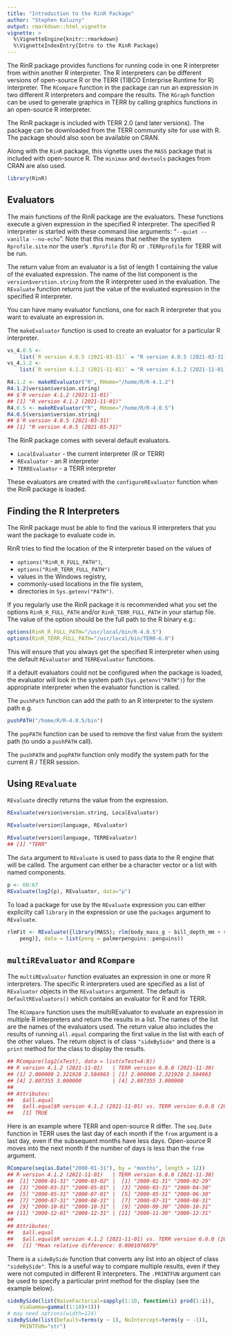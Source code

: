 ```yaml
---
title: "Introduction to the RinR Package"
author: "Stephen Kaluzny"
output: rmarkdown::html_vignette
vignette: >
  %\VignetteEngine{knitr::rmarkdown}
  %\VignetteIndexEntry{Intro to the RinR Package}
---
```


<!--
Copyright 2021. TIBCO Software Inc.
This file is subject to the license terms contained
in the license file that is distributed with this file.
-->

The RinR package provides functions for running code in one R interpreter
from within another R interpreter.
The R interpreters can be different versions of open-source R
or the TERR (TIBCO Enterprise Runtime for R) interpreter.
The `RCompare` function in the package can run an expression in two different
R interpreters and compare the results.
The `RGraph` function can be used to generate graphics in TERR
by calling graphics functions in an open-source R interpreter.

The RinR package is included with TERR 2.0 (and later versions).
The package can be downloaded from the TERR community site for
use with R.
The package should also soon be available on CRAN.

Along with the `RinR` package, this vignette uses the `MASS` package that is
included with open-source R.
The `minimax` and `devtools` packages from CRAN are also used.

```r
library(RinR)
```

## Evaluators
The main functions of the RinR package are the evaluators.
These functions execute a given expression in the specified R interpreter.
The specified R interpreter is started with these command
line arguments: "`--quiet --vanilla --no-echo`".
Note that this means that neither the  system `Rprofile.site` nor
the user's `.Rprofile` (for R) or `.TERRprofile` for TERR will be run.

The return value from an evaluator is a list of length 1
containing the value of the evaluated expression.
The name of the list component is the `version$verstion.string`
from the R interpreter used in the evaluation.
The `REvaluate` function returns just the value of the
evaluated expression in the specified R interpreter.

You can have many evaluator functions, one for each R interpreter
that you want to evaluate an expression in.

The `makeEvaluator` function is used to create an evaluator
for a particular R interpreter.

```r
vs_4.0.5 <-
    list(`R version 4.0.5 (2021-03-31)` = "R version 4.0.5 (2021-03-31)")
vs_4.1.2 <-
    list(`R version 4.1.2 (2021-11-01)` = "R version 4.1.2 (2021-11-01)")
```

```r
R4.1.2 <- makeREvaluator("R", RHome="/home/R/R-4.1.2")
R4.1.2(version$version.string)
## $`R version 4.1.2 (2021-11-01)`
## [1] "R version 4.1.2 (2021-11-01)"
R4.0.5 <- makeREvaluator("R", RHome="/home/R/R-4.0.5")
R4.0.5(version$version.string)
## $`R version 4.0.5 (2021-03-31)`
## [1] "R version 4.0.5 (2021-03-31)"
```

The RinR package comes with several default evaluators.

* `LocalEvaluator` - the current interpreter (R or TERR)
* `REvaluator` - an R interpreter
* `TERREvaluator` - a TERR interpreter

These evaluators are created with the `configureREvaluator` function
when the RinR package is loaded.

## Finding the R Interpreters

The RinR package must be able to find the various R interpreters that you
want the package to evaluate code in.

RinR tries to find the location of the R interpreter based on the values of

* `options("RinR_R_FULL_PATH")`,
* `options("RinR_TERR_FULL_PATH")`
* values in the Windows registry,
* commonly-used locations in the file system,
* directories in `Sys.getenv("PATH")`.

If you regularly use the RinR package it is recommended what you set the
options `RinR_R_FULL_PATH` and/or `RinR_TERR_FULL_PATH` in your
startup file.
The value of the option should be the full path to the R binary e.g.:
```r
options(RinR_R_FULL_PATH="/usr/local/bin/R-4.0.5")
options(RinR_TERR_FULL_PATH="/usr/local/bin/TERR-6.0")
```
This will ensure that you always get the specified R interpreter when using
the default `REvaluator` and `TERREvaluator` functions.

If a default evaluators could not be configured when the
package is loaded,
the evaluator will look in the system path (`Sys.getenv("PATH")`)
for the appropriate interpreter when the evaluator function is called.

The `pushPath` function can add the path to an R interpreter to the system path e.g.

```r
pushPATH("/home/R/R-4.0.5/bin")
```

The `popPATH` function can  be used to remove the first value from the
system path (to undo a `pushPATH` call).

The `pushPATH` and `popPATH` function only modify the system path
for the current R / TERR session.

## Using `REvaluate`

`REvaluate` directly returns the value from the expression.
```r
REvaluate(version$version.string, LocalEvaluator)
```
```r
REvaluate(version$language, REvaluator)
```
```r
REvaluate(version$language, TERREvaluator)
## [1] "TERR"
```

The `data` argument to `REvaluate` is used to pass data to the R engine that
will be called.
The argument can either be a character vector or a list with named components.

```r
p <- 60:67
REvaluate(log2(p), REvaluator, data="p")
```

To load a package for use by the `REvaluate` expression you can
either explicilty call `library` in the expression
or use the `packages` argument to `REvaluate`.
```r
rlmFit <- REvaluate({library(MASS); rlm(body_mass_g ~ bill_depth_mm + sex,
    peng)}, data = list(peng = palmerpenguins::penguins))
```

## `multiREvaluator` and `RCompare`

The `multiREvaluator` function evaluates an expression in one
or more R interpreters.
The specific R interpreters used are specified as a list of `REvaluator`
objects in the `REvaluators` argument.
The default is `DefaultREvaluators()` which contains an evaluator
for R and for TERR.

The `RCompare` function uses the multiREvaluator to evaluate
an expression in multiple R interpreters and return the results in a list.
The names of the list are the names of the evaluators used.
The return value also includes the results of running
`all.equal` comparing the first value in the list with each of the
other values.
The return object is of class `"sideBySide"` and there is a `print`
method for the class to display the results.

```r
## RCompare(log2(xTest), data = list(xTest=4:8))
## R version 4.1.2 (2021-11-01)   | TERR version 6.0.0 (2021-11-30)
## [1] 2.000000 2.321928 2.584963 | [1] 2.000000 2.321928 2.584963
## [4] 2.807355 3.000000          | [4] 2.807355 3.000000
## 
## Attributes:
##   $all.equal
##   $all.equal$R version 4.1.2 (2021-11-01) vs. TERR version 6.0.0 (2021-11-30)
##   [1] TRUE
```

Here is an example where TERR and open-source R differ.
The `seq.Date` function in TERR uses the last day of each month if the `from` argument is
a last day, even if the subsequent months have less days.
Open-source R moves into the next month if the number of days is less than the `from` argument.
```r
RCompare(seq(as.Date("2000-01-31"), by = "months", length = 12))
## R version 4.1.2 (2021-11-01)   | TERR version 6.0.0 (2021-11-30)
##  [1] "2000-01-31" "2000-03-02" |  [1] "2000-01-31" "2000-02-29"
##  [3] "2000-03-31" "2000-05-01" |  [3] "2000-03-31" "2000-04-30"
##  [5] "2000-05-31" "2000-07-01" |  [5] "2000-05-31" "2000-06-30"
##  [7] "2000-07-31" "2000-08-31" |  [7] "2000-07-31" "2000-08-31"
##  [9] "2000-10-01" "2000-10-31" |  [9] "2000-09-30" "2000-10-31"
## [11] "2000-12-01" "2000-12-31" | [11] "2000-11-30" "2000-12-31"
##
## Attributes:
##   $all.equal
##   $all.equal$R version 4.1.2 (2021-11-01) vs. TERR version 6.0.0 (2021-11-3  0)
##   [1] "Mean relative difference: 0.0001076079"
```

There is a `sideBySide` function that converts any list into
an object of class `"sideBySide"`.
This is a useful way to compare multiple results, even if
they were not computed in different R interpreters.
The `.PRINTFUN` argument can be used to specify a particular
print method for the display (see the example below).

```r
sideBySide(list(NaiveFactorial=sapply(1:10, function(i) prod(1:i)),
    ViaGamma=gamma((1:10)+1)))
# may need options(width=124)
sideBySide(list(Default=terms(y ~ 1), NoIntercept=terms(y ~ -1)),
    PRINTFUN="str")
```
